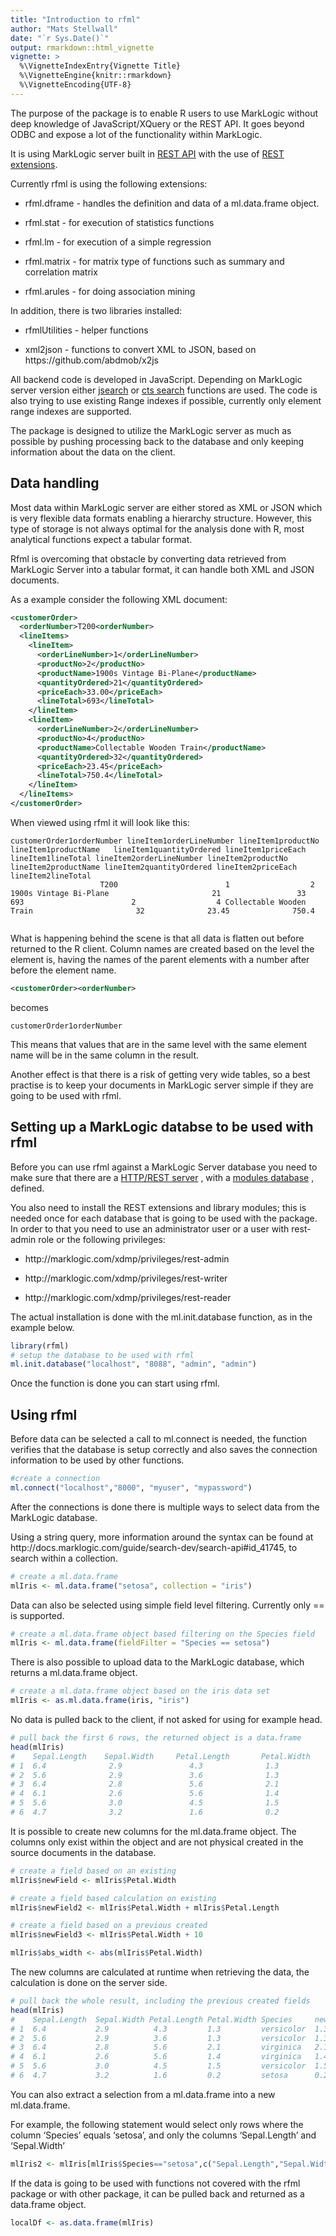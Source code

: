 ```yaml
---
title: "Introduction to rfml"
author: "Mats Stellwall"
date: "`r Sys.Date()`"
output: rmarkdown::html_vignette
vignette: >
  %\VignetteIndexEntry{Vignette Title}
  %\VignetteEngine{knitr::rmarkdown}
  %\VignetteEncoding{UTF-8}
---
```

The purpose of the package is to enable R users to use MarkLogic without deep knowledge of JavaScript/XQuery or the REST API. It goes beyond ODBC and expose a lot of the functionality within MarkLogic.

It is using MarkLogic server built in [REST API](http://docs.marklogic.com/REST) with the use of [REST extensions](http://docs.marklogic.com/guide/rest-dev/extensions). 

Currently rfml is using the following extensions:

* rfml.dframe - handles the definition and data of a ml.data.frame object. 

* rfml.stat - for execution of statistics functions

* rfml.lm - for execution of a simple regression 

* rfml.matrix - for matrix type of functions such as summary and correlation matrix

* rfml.arules - for doing association mining

In addition, there is two libraries installed:

* rfmlUtilities - helper functions

* xml2json - functions to convert XML to JSON, based on https://github.com/abdmob/x2js

All backend code is developed in JavaScript. Depending on MarkLogic server version either [jsearch](http://docs.marklogic.com/js/jsearch) or [cts search](http://docs.marklogic.com/js/cts/search) functions are used. The code is also trying to use existing Range indexes if possible, currently only element range indexes are supported.

The package is designed to utilize the MarkLogic server as much as possible by pushing processing back to the database and only keeping information about the data on the client.

## Data handling
Most data within MarkLogic server are either stored as XML or JSON which is very flexible data formats enabling a hierarchy structure. However, this type of storage is not always optimal for the analysis done with R, most analytical functions expect a tabular format.

Rfml is overcoming that obstacle by converting data retrieved from MarkLogic Server  into a tabular format, it can handle both XML and JSON documents.

As a  example consider the following XML document:
```XML
<customerOrder>
  <orderNumber>T200<orderNumber>
  <lineItems>
    <lineItem>
      <orderLineNumber>1</orderLineNumber>
      <productNo>2</productNo>
      <productName>1900s Vintage Bi-Plane</productName>
      <quantityOrdered>21</quantityOrdered>
      <priceEach>33.00</priceEach>
      <lineTotal>693</lineTotal>
    </lineItem>
    <lineItem>
      <orderLineNumber>2</orderLineNumber>
      <productNo>4</productNo>
      <productName>Collectable Wooden Train</productName>
      <quantityOrdered>32</quantityOrdered>
      <priceEach>23.45</priceEach>
      <lineTotal>750.4</lineTotal>
    </lineItem>
  </lineItems>
</customerOrder>
```
When viewed using rfml it will look like this:
```
customerOrder1orderNumber lineItem1orderLineNumber lineItem1productNo   lineItem1productName   lineItem1quantityOrdered lineItem1priceEach lineItem1lineTotal lineItem2orderLineNumber lineItem2productNo     lineItem2productName lineItem2quantityOrdered lineItem2priceEach lineItem2lineTotal
                    T200                        1                  2    1900s Vintage Bi-Plane                       21                 33                693                        2                  4 Collectable Wooden Train                       32              23.45              750.4


```
What is happening behind the scene is that all data is flatten out before returned to the R client. Column names are created based on the level the element is, having the names of the parent elements with a number after before the element name.

```XML
<customerOrder><orderNumber>
```
becomes
```
customerOrder1orderNumber
```
This means that values that are in the same level with the same element name will be in the same column in the result. 

Another effect is that there is a risk of getting very wide tables, so a best practise is to keep your documents in MarkLogic server simple if they are going to be used with rfml.

## Setting up a MarkLogic databse to be used with rfml
Before you can use rfml against a MarkLogic Server database you need to make sure that there are a [HTTP/REST server](http://docs.marklogic.com/guide/admin/http) , with a [modules database](http://docs.marklogic.com/guide/admin/databases#id_38484) , defined.

You also need to install the REST extensions and library modules; this is needed once for each database that is going to be used with the package.  In order to that you need to use an administrator user or a user with rest-admin role or the following privileges:

* http://marklogic.com/xdmp/privileges/rest-admin

* http://marklogic.com/xdmp/privileges/rest-writer

* http://marklogic.com/xdmp/privileges/rest-reader

The actual installation is done with the ml.init.database function, as in the example below.
```R
library(rfml)
# setup the database to be used with rfml
ml.init.database("localhost", "8088", "admin", "admin")
````
Once the function is done you can start using rfml.

## Using rfml
Before data can be selected a call to ml.connect is needed, the function verifies that the database is setup correctly and also saves the connection information to be used by other functions.
```R
#create a connection
ml.connect("localhost","8000", "myuser", "mypassword")
```
After the connections is done there is multiple ways to select data from the MarkLogic database.

Using a string query, more information around the syntax can be found at http://docs.marklogic.com/guide/search-dev/search-api#id_41745, to search within a collection.
```R
# create a ml.data.frame
mlIris <- ml.data.frame("setosa", collection = "iris")
```
Data can also be selected using simple field level filtering. Currently only == is supported.
```R
# create a ml.data.frame object based filtering on the Species field
mlIris <- ml.data.frame(fieldFilter = "Species == setosa")
```
There is also possible to upload data to the MarkLogic database, which returns a ml.data.frame object.
```R
# create a ml.data.frame object based on the iris data set
mlIris <- as.ml.data.frame(iris, "iris")
```
No data is pulled back to the client, if not asked for using for example head.
```R
# pull back the first 6 rows, the returned object is a data.frame
head(mlIris)
#    Sepal.Length    Sepal.Width     Petal.Length       Petal.Width     Species
# 1  6.4              2.9               4.3              1.3            versicolor
# 2  5.6              2.9               3.6              1.3            versicolor
# 3  6.4              2.8               5.6              2.1            virginica
# 4  6.1              2.6               5.6              1.4            virginica
# 5  5.6              3.0               4.5              1.5            versicolor
# 6  4.7              3.2               1.6              0.2            setosa
```
It is possible to create new columns for the ml.data.frame object. The columns only exist within the object and are not physical created in the source documents in the database. 
```R
# create a field based on an existing
mlIris$newField <- mlIris$Petal.Width

# create a field based calculation on existing
mlIris$newField2 <- mlIris$Petal.Width + mlIris$Petal.Length

# create a field based on a previous created
mlIris$newField3 <- mlIris$Petal.Width + 10

mlIris$abs_width <- abs(mlIris$Petal.Width)
```
The new columns are calculated at runtime when retrieving the data, the calculation is done on the server side.
```R
# pull back the whole result, including the previous created fields
head(mlIris)
#    Sepal.Length  Sepal.Width Petal.Length Petal.Width Species     newField newField2 newField3 abs_width
# 1  6.4           2.9          4.3         1.3         versicolor  1.3       5.6      11.3       1.3
# 2  5.6           2.9          3.6         1.3         versicolor  1.3       4.9      11.3       1.3
# 3  6.4           2.8          5.6         2.1         virginica   2.1       7.7      12.1       2.1
# 4  6.1           2.6          5.6         1.4         virginica   1.4       7.0      11.4       1.4
# 5  5.6           3.0          4.5         1.5         versicolor  1.5       6.0      11.5       1.5
# 6  4.7           3.2          1.6         0.2         setosa      0.2       1.8      10.2       0.2
```
You can also extract a selection from a ml.data.frame into a new ml.data.frame. 

For example, the following statement would select only rows where the column 'Species' equals 'setosa', and only the columns 'Sepal.Length' and 'Sepal.Width'
```R
mlIris2 <- mlIris[mlIris$Species=="setosa",c("Sepal.Length","Sepal.Width")]
```
If the data is going to be used with functions not covered with the rfml package or with other package, it can be pulled back and returned as a data.frame object.

```R
localDf <- as.data.frame(mlIris)
```


